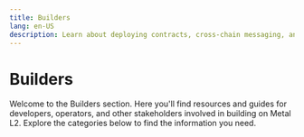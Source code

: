 ```yaml
---
title: Builders
lang: en-US
description: Learn about deploying contracts, cross-chain messaging, and tutorials to help you build applications on Metal L2.
---
```



# Builders

Welcome to the Builders section. Here you'll find resources and guides for developers, operators, and other stakeholders involved in building on Metal L2. Explore the categories below to find the information you need.

<Cards>
  <Card title="App Developers" href="/builders/app-developers" />
  <Card title="Node Operators" href="/builders/node-operators" />
  <Card title="Wallets & CEXs" href="/builders/app-developers/overview" />
  <Card title="Developer Tools" href="/builders/tools" />
  <Card title="Metal Pay Connect" href="/builders/metal-pay-connect" />
</Cards>
